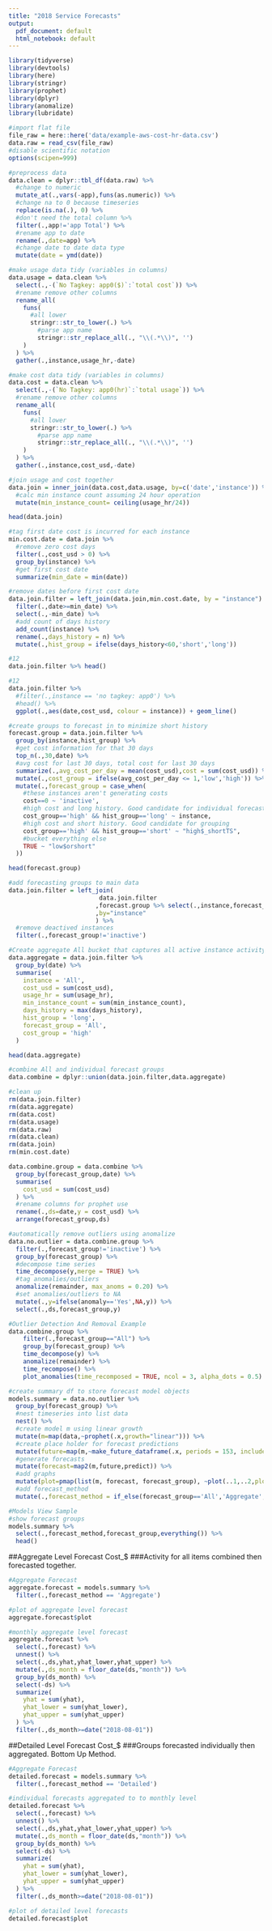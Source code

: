 ```yaml
---
title: "2018 Service Forecasts"
output:
  pdf_document: default
  html_notebook: default
---
```

```r
library(tidyverse)
library(devtools)
library(here)
library(stringr)
library(prophet)
library(dplyr)
library(anomalize)
library(lubridate)
```

```r
#import flat file
file_raw = here::here('data/example-aws-cost-hr-data.csv')
data.raw = read_csv(file_raw)
#disable scientific notation
options(scipen=999)
```

```r
#preprocess data
data.clean = dplyr::tbl_df(data.raw) %>%
  #change to numeric
  mutate_at(.,vars(-app),funs(as.numeric)) %>%
  #change na to 0 because timeseries
  replace(is.na(.), 0) %>%
  #don't need the total column %>%
  filter(.,app!='app Total') %>%
  #rename app to date
  rename(.,date=app) %>%
  #change date to date data type
  mutate(date = ymd(date))
```

```r
#make usage data tidy (variables in columns)
data.usage = data.clean %>% 
  select(.,-(`No Tagkey: app0($)`:`total cost`)) %>%
  #rename remove other columns
  rename_all(
    funs(
      #all lower
      stringr::str_to_lower(.) %>%
        #parse app name
        stringr::str_replace_all(., "\\(.*\\)", '')
    )
  ) %>%
  gather(.,instance,usage_hr,-date) 
```

```r
#make cost data tidy (variables in columns)
data.cost = data.clean %>% 
  select(.,-(`No Tagkey: app0(hr)`:`total usage`)) %>%
  #rename remove other columns
  rename_all(
    funs(
      #all lower
      stringr::str_to_lower(.) %>%
        #parse app name
        stringr::str_replace_all(., "\\(.*\\)", '')
    )
  ) %>%
  gather(.,instance,cost_usd,-date) 
```

```r
#join usage and cost together
data.join = inner_join(data.cost,data.usage, by=c('date','instance')) %>%
  #calc min instance count assuming 24 hour operation
  mutate(min_instance_count= ceiling(usage_hr/24))

head(data.join)
```

```r
#tag first date cost is incurred for each instance  
min.cost.date = data.join %>%
  #remove zero cost days
  filter(.,cost_usd > 0) %>%
  group_by(instance) %>%
  #get first cost date
  summarize(min_date = min(date))
```

```r
#remove dates before first cost date
data.join.filter = left_join(data.join,min.cost.date, by = "instance") %>%
  filter(.,date>=min_date) %>%
  select(.,-min_date) %>%
  #add count of days history
  add_count(instance) %>%
  rename(.,days_history = n) %>%
  mutate(.,hist_group = ifelse(days_history<60,'short','long'))
```

```r
#12
data.join.filter %>% head()
```

```r
#12
data.join.filter %>% 
  #filter(.,instance == 'no tagkey: app0') %>% 
  #head() %>%
  ggplot(.,aes(date,cost_usd, colour = instance)) + geom_line()

```

```r
#create groups to forecast in to minimize short history
forecast.group = data.join.filter %>%
  group_by(instance,hist_group) %>%
  #get cost information for that 30 days
  top_n(.,30,date) %>%
  #avg cost for last 30 days, total cost for last 30 days
  summarize(.,avg_cost_per_day = mean(cost_usd),cost = sum(cost_usd)) %>%
  mutate(.,cost_group = ifelse(avg_cost_per_day <= 1,'low','high')) %>%
  mutate(.,forecast_group = case_when(
    #these instances aren't generating costs
    cost==0 ~ 'inactive',
    #high cost and long history. Good candidate for individual forecast
    cost_group=='high' && hist_group=='long' ~ instance,
    #high cost and short history. Good candidate for grouping
    cost_group=='high' && hist_group=='short' ~ "high$_shortTS",
    #bucket everything else
    TRUE ~ "low$orshort"
  ))

head(forecast.group)
```

```r
#add forecasting groups to main data
data.join.filter = left_join(
                         data.join.filter
                        ,forecast.group %>% select(.,instance,forecast_group,cost_group)
                        ,by="instance"
                        ) %>%
  #remove deactived instances
  filter(.,forecast_group!='inactive')
```

```r
#Create aggregate All bucket that captures all active instance activity
data.aggregate = data.join.filter %>%
  group_by(date) %>%
  summarise(
    instance = 'All',
    cost_usd = sum(cost_usd),
    usage_hr = sum(usage_hr),
    min_instance_count = sum(min_instance_count),
    days_history = max(days_history),
    hist_group = 'long',
    forecast_group = 'All',
    cost_group = 'high'
  ) 

head(data.aggregate)
```

```r
#combine All and individual forecast groups
data.combine = dplyr::union(data.join.filter,data.aggregate)
```

```r
#clean up 
rm(data.join.filter)
rm(data.aggregate)
rm(data.cost)
rm(data.usage)
rm(data.raw)
rm(data.clean)
rm(data.join)
rm(min.cost.date)
```

```r
data.combine.group = data.combine %>%
  group_by(forecast_group,date) %>%
  summarise(
    cost_usd = sum(cost_usd)
  ) %>%
  #rename columns for prophet use
  rename(.,ds=date,y = cost_usd) %>%
  arrange(forecast_group,ds)
```

```r
#automatically remove outliers using anomalize
data.no.outlier = data.combine.group %>%
  filter(.,forecast_group!='inactive') %>%
  group_by(forecast_group) %>%
  #decompose time series
  time_decompose(y,merge = TRUE) %>%
  #tag anomalies/outliers
  anomalize(remainder, max_anoms = 0.20) %>%
  #set anomalies/outliers to NA
  mutate(.,y=ifelse(anomaly=='Yes',NA,y)) %>%
  select(.,ds,forecast_group,y)
```

```r
#Outlier Detection And Removal Example
data.combine.group %>%
    filter(.,forecast_group=="All") %>%
    group_by(forecast_group) %>%
    time_decompose(y) %>%
    anomalize(remainder) %>%
    time_recompose() %>%
    plot_anomalies(time_recomposed = TRUE, ncol = 3, alpha_dots = 0.5)

```

```r
#create summary df to store forecast model objects
models.summary = data.no.outlier %>%
  group_by(forecast_group) %>%
  #nest timeseries into list data
  nest() %>%
  #create model m using linear growth
  mutate(m=map(data,~prophet(.x,growth="linear"))) %>%
  #create place holder for forecast predictions
  mutate(future=map(m,~make_future_dataframe(.x, periods = 153, include_history = TRUE))) %>% 
  #generate forecasts
  mutate(forecast=map2(m,future,predict)) %>%
  #add graphs
  mutate(plot=pmap(list(m, forecast, forecast_group), ~plot(..1,..2,plot_cap=FALSE,ylabel='Cost_USD',xlabel='Date') + ggtitle(..3))) %>%
  #add forecast_method
  mutate(.,forecast_method = if_else(forecast_group=='All','Aggregate','Detailed'))
```

```r
#Models View Sample
#show forecast groups
models.summary %>% 
  select(.,forecast_method,forecast_group,everything()) %>%
  head()
```

##Aggregate Level Forecast Cost_$
###Activity for all items combined then forecasted together.
```r
#Aggregate Forecast
aggregate.forecast = models.summary %>%
  filter(.,forecast_method == 'Aggregate')

#plot of aggregate level forecast
aggregate.forecast$plot

#monthly aggregate level forecast
aggregate.forecast %>% 
  select(.,forecast) %>%
  unnest() %>%
  select(.,ds,yhat,yhat_lower,yhat_upper) %>%
  mutate(.,ds_month = floor_date(ds,"month")) %>%
  group_by(ds_month) %>%
  select(-ds) %>%
  summarize(
    yhat = sum(yhat),
    yhat_lower = sum(yhat_lower),
    yhat_upper = sum(yhat_upper)
  ) %>%
  filter(.,ds_month>=date("2018-08-01"))
```

##Detailed Level Forecast Cost_$
###Groups forecasted individually then aggregated. Bottom Up Method.
```r
#Aggregate Forecast
detailed.forecast = models.summary %>%
  filter(.,forecast_method == 'Detailed')

#individual forecasts aggregated to to monthly level
detailed.forecast %>% 
  select(.,forecast) %>%
  unnest() %>%
  select(.,ds,yhat,yhat_lower,yhat_upper) %>%
  mutate(.,ds_month = floor_date(ds,"month")) %>%
  group_by(ds_month) %>%
  select(-ds) %>%
  summarize(
    yhat = sum(yhat),
    yhat_lower = sum(yhat_lower),
    yhat_upper = sum(yhat_upper)
  ) %>%
  filter(.,ds_month>=date("2018-08-01"))
```

```r
#plot of detailed level forecasts
detailed.forecast$plot
```